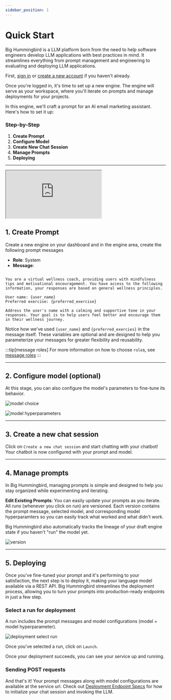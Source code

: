 ```yaml
---
sidebar_position: 1
---
```

# Quick Start
Big Hummingbird is a LLM platform born from the need to help software engineers develop LLM applications with best practices in mind. It streamlines everything from prompt management and engineering to evaluating and deploying LLM applications.


First, [sign in](https://www.bighummingbird.com/signin) or [create a new account](https://www.bighummingbird.com/signin) if you haven't already. 

Once you're logged in, it's time to set up a new engine. The engine will serve as your workspace, where you'll iterate on prompts and manage deployments for your projects.

In this engine, we'll craft a prompt for an AI email marketing assistant. Here's how to set it up:
### Step-by-Step
1. **Create Prompt**
2. **Configure Model**
3. **Create New Chat Session**
4. **Manage Prompts**
5. **Deploying**

--- 

<iframe
    allow="fullscreen"
    src="https://player.vimeo.com/video/1007795676?badge=0&transparent=1&autopause=0&player_id=0&app_id=58479&controls=0&autoplay=1&loop=1&muted=1"
    className="h-[400px] w-full"
    title="Develop Segment Video"
></iframe>

## 1. Create Prompt
Create a new engine on your dashboard and in the engine area, create the following prompt messages

- **Role**: System
- **Message**:
```text

You are a virtual wellness coach, providing users with mindfulness tips and motivational encouragement. You have access to the following information, your responses are based on general wellness principles.

User name: {user_name}
Preferred exercise: {preferred_exercise}

Address the user's name with a calming and supportive tone in your responses. Your goal is to help users feel better and encourage them in their wellness journey. 

```

Notice how we've used `{user_name}` and `{preferred_exercies}` in the message itself. These variables are optional and are designed to help you parameterize your messages for greater flexibility and reusability. 

:::tip[message roles]
For more information on how to choose `role`s, see [message roles](../engine/intro.md#prompt-section)
:::

--- 


## 2. Configure model (optional)

At this stage, you can also configure the model's parameters to fine-tune its behavior.

![model choice](../../static/img/selectmodel.png)

![model hyperparameters](../../static/img/hyperparameters.png)

--- 

## 3. Create a new chat session

Click on `Create a new chat session` and start chatting with your chatbot! Your chatbot is now configured with your prompt and model.

--- 

## 4. Manage prompts
In Big Hummingbird, managing prompts is simple and designed to help you stay organized while experimenting and iterating. 

**Edit Existing Prompts**: You can easily update your prompts as you iterate. All *runs* (whenever you click on run) are versioned. Each version contains the prompt message, selected model, and corresponding model hyperparamters so you can easily track what worked and what didn't work. 

Big Hummingbird also automatically tracks the lineage of your draft engine state if you haven't "run" the model yet. 

![version](../../static/img/versionSection.png)

---

## 5. Deploying
Once you've fine-tuned your prompt and it's performing to your satisfaction, the next step is to deploy it, making your language model available via a REST API. Big Hummingbird streamlines the deployment process, allowing you to turn your prompts into production-ready endpoints in just a few step. 

### Select a run for deployment
A run includes the prompt messages and model configurations (model + model hyperparameter).

![deployment select run](../../static/img/deployment_select_run.png)

Once you've selected a run, click on `Launch`.

Once your deployment succeeds, you can see your service up and running.

### Sending POST requests

And that's it! Your prompt messages along with model configurations are available at the service url. Check out [Deployment Endpoint Specs](../deployment/endpoint_specs.md) for how to initialize your chat session and invoking the LLM.


